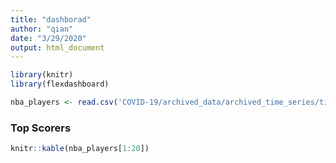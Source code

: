 ```yaml
---
title: "dashborad"
author: "qian"
date: "3/29/2020"
output: html_document
---
```


```r
library(knitr)
library(flexdashboard)

nba_players <- read.csv('COVID-19/archived_data/archived_time_series/time_series_2019-ncov-Confirmed.csv')

```
### Top Scorers {data-width=350}

```r
knitr::kable(nba_players[1:20])
```